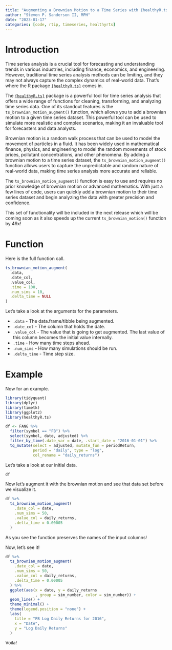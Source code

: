 ```yaml
---
title: "Augmenting a Brownian Motion to a Time Series with {healthyR.ts}"
author: "Steven P. Sanderson II, MPH"
date: "2023-01-17"
categories: [code, rtip, timeseries, healthyrts]
---
```


# Introduction

Time series analysis is a crucial tool for forecasting and understanding trends in various industries, including finance, economics, and engineering. However, traditional time series analysis methods can be limiting, and they may not always capture the complex dynamics of real-world data. That's where the R package [`{healthyR.ts}`](https://www.spsanderson.com/healthyR.ts/) comes in.

The [`{healthyR.ts}`](https://www.spsanderson.com/healthyR.ts/) package is a powerful tool for time series analysis that offers a wide range of functions for cleaning, transforming, and analyzing time series data. One of its standout features is the `ts_brownian_motion_augment()` function, which allows you to add a brownian motion to a given time series dataset. This powerful tool can be used to simulate more realistic and complex scenarios, making it an invaluable tool for forecasters and data analysts.

Brownian motion is a random walk process that can be used to model the movement of particles in a fluid. It has been widely used in mathematical finance, physics, and engineering to model the random movements of stock prices, pollutant concentrations, and other phenomena. By adding a brownian motion to a time series dataset, the `ts_brownian_motion_augment()` function allows users to capture the unpredictable and random nature of real-world data, making time series analysis more accurate and reliable.

The `ts_brownian_motion_augment()` function is easy to use and requires no prior knowledge of brownian motion or advanced mathematics. With just a few lines of code, users can quickly add a brownian motion to their time series dataset and begin analyzing the data with greater precision and confidence.

This set of functionality will be included in the next release which will be coming soon as it also speeds up the current `ts_brownian_motion()` function by 49x!

# Function

Here is the full function call.

```r
ts_brownian_motion_augment(
  .data,
  .date_col,
  .value_col,
  .time = 100,
  .num_sims = 10,
  .delta_time = NULL
)
```

Let's take a look at the arguments for the parameters.

*  `.data` - The data.frame/tibble being augmented.
*  `.date_col` - The column that holds the date.
*  `.value_col` - The value that is going to get augmented. The last value of this column becomes the initial value internally.
*  `.time` - How many time steps ahead.
*  `.num_sims` - How many simulations should be run.
*  `.delta_time` - Time step size.


# Example

Now for an example.

```r
library(tidyquant)
library(dplyr)
library(timetk)
library(ggplot2)
library(healthyR.ts)

df <- FANG %>%
  filter(symbol == "FB") %>%
  select(symbol, date, adjusted) %>%
  filter_by_time(.date_var = date, .start_date = "2016-01-01") %>%
  tq_mutate(select = adjusted, mutate_fun = periodReturn,
            period = "daily", type = "log",
            col_rename = "daily_returns")
```

Let's take a look at our initial data.

```r
df
```

Now let's augment it with the brownian motion and see that data set before we visualize it.

```r
df %>%
  ts_brownian_motion_augment(
    .date_col = date,
    .num_sims = 50,
    .value_col = daily_returns,
    .delta_time = 0.00005
  )
```

As you see the function preserves the names of the input columns!

Now, let's see it!

```r
df %>%
  ts_brownian_motion_augment(
    .date_col = date,
    .num_sims = 50,
    .value_col = daily_returns,
    .delta_time = 0.00005
  ) %>%
  ggplot(aes(x = date, y = daily_returns
             , group = sim_number, color = sim_number)) +
  geom_line() +
  theme_minimal() +
  theme(legend.position = "none") +
  labs(
    title = "FB Log Daily Returns for 2016",
    x = "Date",
    y = "Log Daily Returns"
  )
```

Voila!